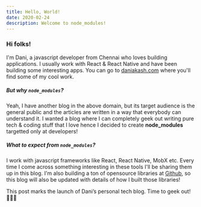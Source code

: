 ```yaml
---
title: Hello, World!
date: 2020-02-24
description: Welcome to node_modules!
---
```


### Hi folks!

I'm Dani, a javascript developer from Chennai who loves building applications. I usually work with React & React Native and have been building some interesting apps. You can go to [daniakash.com](https://daniakash.com) where you'll find some of my cool work.

##### But why `node_modules`?

Yeah, I have another blog in the above domain, but its target audience is the general public and the articles are written in a way that everybody can understand it. I wanted a blog where I can completely geek out writing pure tech & coding stuff that I love hence I decided to create **node_modules** targetted only at developers!

##### What to expect from `node_modules`?

I work with javascript frameworks like React, React Native, MobX etc. Every time I come across something interesting in these tools I'll be sharing them up in this blog. I'm also building a ton of opensource libraries at [Github](https://github.com/daniakash), so this blog will also be updated with details of how I built those libraries!

This post marks the launch of Dani’s personal tech blog. Time to geek out! 👨🏽‍💻
